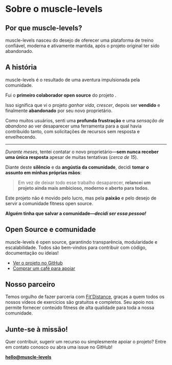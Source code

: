 
# Sobre o muscle-levels

## Por que muscle-levels?

muscle-levels nasceu do desejo de oferecer uma plataforma de treino confiável, moderna e ativamente mantida, após o projeto original <WorkoutLol variant="muted" /> ter sido abandonado.

## A história

muscle-levels é o resultado de uma aventura impulsionada pela comunidade.

Fui o **primeiro colaborador open source** do projeto <WorkoutLol variant="muted" />.

Isso significa que vi o projeto *ganhar vida*, *crescer*, depois ser **vendido** e finalmente **abandonado** por seu novo proprietário.

Como muitos usuários, senti uma **profunda frustração** e uma *sensação de abandono* ao ver desaparecer uma ferramenta para a qual havia contribuído tanto, com solicitações de recursos sem resposta e envelhecendo.

---

*Durante meses*, tentei contatar o novo proprietário—**sem nunca receber uma única resposta** apesar de muitas tentativas (*cerca de 15*).

Diante deste **silêncio** e da **angústia da comunidade**, decidi **tomar o assunto em minhas próprias mãos**:

> Em vez de deixar todo esse trabalho desaparecer, **relancei um projeto ainda mais ambicioso, moderno e aberto para todos.**

Este projeto não é movido pelo lucro, mas pela **paixão** e pelo desejo de servir a comunidade fitness open source.

**Alguém tinha que salvar a comunidade—_decidi ser essa pessoa!_**

## Open Source e comunidade

muscle-levels é open source, garantindo transparência, modularidade e escalabilidade.
Todos são bem-vindos para contribuir com código, documentação ou ideias!

- [Ver o projeto no GitHub](https://github.com/Snouzy/workout-cool)
- [Comprar um café para apoiar](https://ko-fi.com/workoutcool)

## Nosso parceiro

Temos orgulho de fazer parceria com [Fit'Distance](https://fitdistance.io), graças a quem todos os nossos vídeos de exercícios são gratuitos e completos. Seu apoio nos permite fornecer conteúdo fitness de alta qualidade para toda a nossa comunidade.

## Junte-se à missão!

Quer contribuir, sugerir um recurso ou simplesmente apoiar o projeto?
Entre em contato conosco ou abra uma issue no GitHub!

**[hello@muscle-levels](mailto:hello@muscle-levels)**

